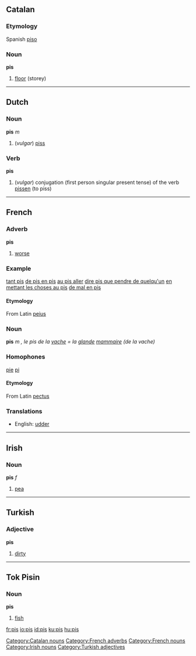 ==Catalan==
===Etymology===
Spanish [[piso]]
===Noun===
'''pis'''

# [[floor]] (storey)

[[Category:Catalan nouns]]

----

==Dutch==
===Noun===
'''pis''' ''m''
#(''vulgar'') [[piss]]
===Verb===
'''pis'''
#(''vulgar'') conjugation (first person singular present tense) of the verb [[pissen]] (to piss)

----

==French==
===Adverb===
'''pis'''

# [[worse]]

===Example===
[[tant pis]]
[[de pis en pis]]
[[au pis aller]]
[[dire pis que pendre de quelqu'un]]
[[en mettant les choses au pis]]
[[de mal en pis]]

====Etymology====
From Latin [[peius]]

===Noun===
'''pis''' ''m'' '', le pis de la [[vache]] = la [[glande]] [[mammaire]] (de la vache)''
===Homophones===
[[pie]] [[pi]]
====Etymology====
From Latin [[pectus]]

===Translations===
*English: [[udder]]

[[Category:French adverbs]]
[[Category:French nouns]]

----

==Irish==
===Noun===
'''pis''' ''f''

# [[pea]]

[[Category:Irish nouns]]

----

==Turkish==
===Adjective===
'''pis'''

#[[dirty]]

[[Category:Turkish adjectives]]

----

==Tok Pisin==

===Noun===
'''pis'''

# [[fish]]

[[fr:pis]]
[[io:pis]]
[[id:pis]]
[[ku:pis]]
[[hu:pis]]